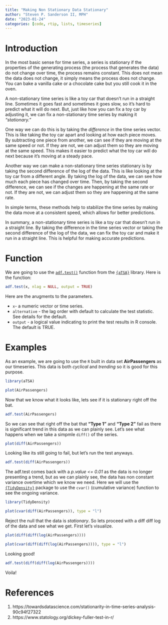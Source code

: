 ```yaml
---
title: "Making Non Stationary Data Stationary"
author: "Steven P. Sanderson II, MPH"
date: "2023-01-24"
categories: [code, rtip, lists, timeseries]
---
```


# Introduction

In the most basic sense for time series, a series is stationary if the properties of the generating process (the process that generates the data) do not change over time, the process remains constant. This does not mean the data does not change, it simply means the process does not change. You can bake a vanilla cake or a chocolate cake but you still cook it in the oven.

A non-stationary time series is like a toy car that doesn't run in a straight line. Sometimes it goes fast and sometimes it goes slow, so it's hard to predict what it will do next. But, just like how you can fix a toy car by adjusting it, we can fix a non-stationary time series by making it _"stationary."_

One way we can do this is by taking the _difference_ in the time series vector. This is like taking the toy car apart and looking at how each piece moves. By subtracting one piece from another, we can see if they are moving at the same speed or not. If they are not, we can adjust them so they are moving at the same speed. This makes it easier to predict what the toy car will do next because it's moving at a steady pace.

Another way we can make a non-stationary time series stationary is by taking the second difference of the log of the data. This is like looking at the toy car from a different angle. By taking the log of the data, we can see how much each piece has changed over time. Then, by taking the second difference, we can see if the changes are happening at the same rate or not. If they are not, we can adjust them so they are happening at the same rate.

In simple terms, these methods help to stabilize the time series by making the data move at a consistent speed, which allows for better predictions.

In summary, a non-stationary time series is like a toy car that doesn't run in a straight line. By taking the difference in the time series vector or taking the second difference of the log of the data, we can fix the toy car and make it run in a straight line. This is helpful for making accurate predictions.

# Function

We are going to use the [`adf.test()`](https://rdrr.io/cran/aTSA/man/adf.test.html) function from the [`{aTSA}`](https://rdrr.io/cran/aTSA/) library. Here is the function:

```r
adf.test(x, nlag = NULL, output = TRUE)
```

Here are the arugments to the parameters.

*  `x`- a numeric vector or time series.
*  `alternative` - the lag order with default to calculate the test statistic. See details for the default.
*  `output` - a logical value indicating to print the test results in R console. The default is TRUE.

# Examples

As an example, we are going to use the `R` built in data set __AirPassengers__ as our timeseries. This data is both _cyclical_ and _trending_ so it is good for this purpose.

```r
library(aTSA)

plot(AirPassengers)
```

Now that we know what it looks like, lets see if it is stationary right off the bat.

```r
adf.test(AirPassengers)
```

So we can see that right off the bat that __"Type 1"__ and __"Type 2"__ fail as there is significant trend in this data as we can plainly see. Let's see what happens when we take a simpmle `diff()` of the series.

```r
plot(diff(AirPassengers))
```

Looking like its still going to fail, but let's run the test anyways.

```r
adf.test(diff(AirPassengers))
```

The adf.test comes back with a _p.value <= 0.01_ as the data is no longer presenting a trend, but as we can plainly see, the data has non constant variance overtime which we know we need. Here we will use the [`{TidyDensity}`](https://www.spsanderson.com/TidyDensity/) package to use the `cvar()` (cumulative variance) function to see the ongoing variance.

```r
library(TidyDensity)

plot(cvar(diff(AirPassengers)), type = "l")
```

Reject the null that the data is _stationary_. So lets proceed with a diff diff log of the data and see what we get. First let's visualize.

```r
plot(diff(diff(log(AirPassengers))))

plot(cvar(diff(diff(log(AirPassengers)))), type = "l")
```

Looking good!

```r
adf.test(diff(diff(log(AirPassengers))))
```

Voila!

# References

1. https://towardsdatascience.com/stationarity-in-time-series-analysis-90c94f27322
2. https://www.statology.org/dickey-fuller-test-in-r/